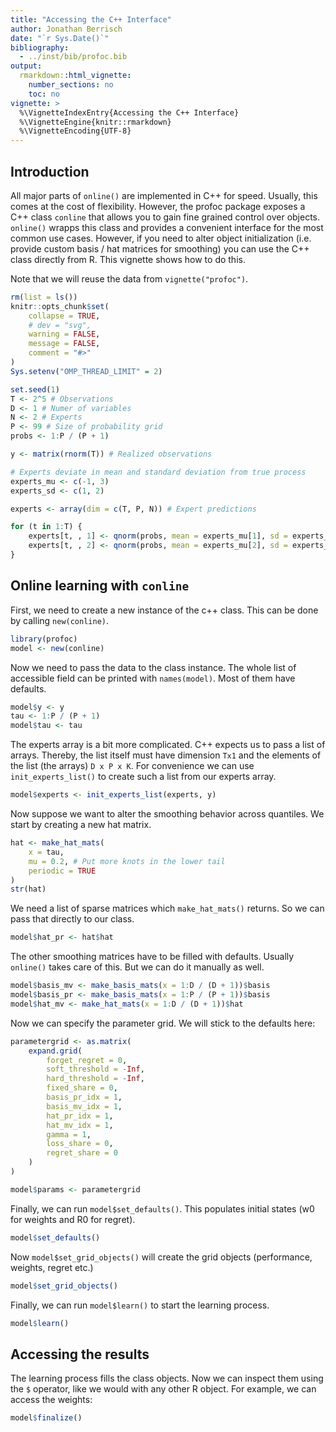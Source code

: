 ```yaml
---
title: "Accessing the C++ Interface"
author: Jonathan Berrisch
date: "`r Sys.Date()`"
bibliography:
  - ../inst/bib/profoc.bib
output:
  rmarkdown::html_vignette:
    number_sections: no
    toc: no
vignette: >
  %\VignetteIndexEntry{Accessing the C++ Interface}
  %\VignetteEngine{knitr::rmarkdown}
  %\VignetteEncoding{UTF-8}
---
```


## Introduction

All major parts of `online()` are implemented in C++ for speed. Usually, this
comes at the cost of flexibility. However, the profoc package exposes a C++ 
class `conline` that allows you to gain fine grained control over objects.  
`online()` wrapps this class and provides a convenient interface for the most 
common use cases. However, if you need to alter object initialization (i.e.
provide custom basis / hat matrices for smoothing) you can use the C++ class
directly from R. This vignette shows how to do this.

Note that we will reuse the data from `vignette("profoc")`.

```r
rm(list = ls())
knitr::opts_chunk$set(
    collapse = TRUE,
    # dev = "svg",
    warning = FALSE,
    message = FALSE,
    comment = "#>"
)
Sys.setenv("OMP_THREAD_LIMIT" = 2)

set.seed(1)
T <- 2^5 # Observations
D <- 1 # Numer of variables
N <- 2 # Experts
P <- 99 # Size of probability grid
probs <- 1:P / (P + 1)

y <- matrix(rnorm(T)) # Realized observations

# Experts deviate in mean and standard deviation from true process
experts_mu <- c(-1, 3)
experts_sd <- c(1, 2)

experts <- array(dim = c(T, P, N)) # Expert predictions

for (t in 1:T) {
    experts[t, , 1] <- qnorm(probs, mean = experts_mu[1], sd = experts_sd[1])
    experts[t, , 2] <- qnorm(probs, mean = experts_mu[2], sd = experts_sd[2])
}
```

## Online learning with `conline`

First, we need to create a new instance of the c++ class. This can be done by 
calling `new(conline)`. 

```r
library(profoc)
model <- new(conline)
```

Now we need to pass the data to the class instance. The whole list of accessible field can be printed with `names(model)`. Most of them have defaults.

```r
model$y <- y
tau <- 1:P / (P + 1)
model$tau <- tau
```

The experts array is a bit more complicated. C++ expects us to pass a list of arrays. Thereby, the list itself must have dimension `Tx1` and the elements of the list (the arrays) `D x P x K`. For convenience we can use `init_experts_list()` to create such a list from our experts array.

```r
model$experts <- init_experts_list(experts, y)
```

Now suppose we want to alter the smoothing behavior across quantiles. We start by creating a new hat matrix. 

```r
hat <- make_hat_mats(
    x = tau,
    mu = 0.2, # Put more knots in the lower tail
    periodic = TRUE
)
str(hat)
```

We need a list of sparse matrices which `make_hat_mats()` returns. So we can pass that directly to our class.

```r
model$hat_pr <- hat$hat
```

The other smoothing matrices have to be filled with defaults. Usually `online()` takes care of this. But we can do it manually as well.

```r
model$basis_mv <- make_basis_mats(x = 1:D / (D + 1))$basis
model$basis_pr <- make_basis_mats(x = 1:P / (P + 1))$basis
model$hat_mv <- make_hat_mats(x = 1:D / (D + 1))$hat
```

Now we can specify the parameter grid. We will stick to the defaults here:

```r
parametergrid <- as.matrix(
    expand.grid(
        forget_regret = 0,
        soft_threshold = -Inf,
        hard_threshold = -Inf,
        fixed_share = 0,
        basis_pr_idx = 1,
        basis_mv_idx = 1,
        hat_pr_idx = 1,
        hat_mv_idx = 1,
        gamma = 1,
        loss_share = 0,
        regret_share = 0
    )
)

model$params <- parametergrid
```

Finally, we can run `model$set_defaults()`. This populates initial states (w0 for weights and R0 for regret). 

```r
model$set_defaults()
```

Now `model$set_grid_objects()` will create the grid objects (performance, weights, regret etc.) 

```r
model$set_grid_objects()
```

Finally, we can run `model$learn()` to start the learning process.

```r
model$learn()
```

## Accessing the results

The learning process fills the class objects. Now we can inspect them using the `$` operator, like we would with any other R object. For example, we can access the weights:

```r
model$finalize()
```